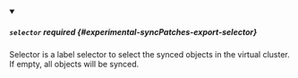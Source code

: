 


<details className="config-field" data-expandable="true" open>
<summary>

##### `selector` <span className="config-field-required" data-required="false">required</span> <span className="config-field-type"></span> <span className="config-field-default"></span> <span className="config-field-enum"></span> {#experimental-syncPatches-export-selector}

Selector is a label selector to select the synced objects in the virtual cluster.
If empty, all objects will be synced.

</summary>

<PartialSelectorreference />


</details>
